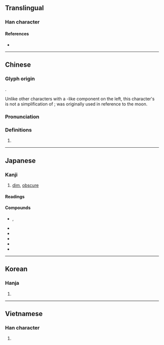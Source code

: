 {{also|蒙|䑃}}
{{character info/new}}
==Translingual==

===Han character===
{{Han char|rn=74|rad=月|as=14|sn=18|four=74232|canj=BTBO|ids=⿰月蒙}}

====References====
* {{Han ref|kx=0507.030|dkj=14409|dj=0888.060|hdz=32115.080|uh=6726|ud=26406|bh=C261|bd=49761}}

----

==Chinese==
{{zh-forms|alt=䑃}}

===Glyph origin===
{{Han etym}}
{{Han compound|ls=psc|月|c1=s|t1=moon|蒙|c2=p}}.

Unlike other characters with a {{m|zh|月}}-like component on the left, this character's {{m|zh|月}} is not a simplification of {{m|zh|肉}}; {{m|zh|朦朧}} was originally used in reference to the moon.

===Pronunciation===
{{zh-pron
|m=méng
|c=mung4
|mn=bông
|mc=y
|oc=y
|ma=
|cat=n
}}

===Definitions===
{{zh-hanzi}}

# {{zh-only|朦朧}}

----

==Japanese==

===Kanji===
{{ja-kanji|grade=|rs=月14}}

# [[dim]], [[obscure]] {{gl|of [[moonlight]]}}

====Readings====
{{ja-readings
|goon=む
|kanon=ぼう
|kanyoon=もう
|kun=おぼろ-
}}

====Compounds====
{{der-top|Compounds}}
* {{ja-r|朦朦|もうもう|rom=-}}, {{ja-r|朦々|もうもう}}
* {{ja-r|朦気|もうき}}
* {{ja-r|朦沢|^もうさわ}}
* {{ja-r|朦霧|もうむ}}
* {{ja-r|朦朧|もうろう}}
* {{ja-r|昏朦|こんもう}}
{{der-bottom}}

----

==Korean==

===Hanja===
{{ko-hanja|hangeul=몽|eumhun=|rv=mong|mr=mong|y=mong}}

# {{defn|lang=ko|sort=月14}}

----

==Vietnamese==

===Han character===
{{vi-hantu|[[mông]], [[mồng]]|rs=月14}}

# {{defn|lang=vi|sort=月14}}